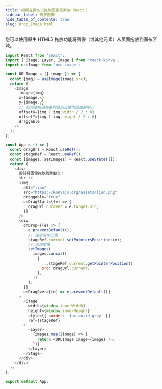 ```yaml
---
title: 如何在画布上拖放图像元素与 React？
sidebar_label: 拖放图像
hide_table_of_contents: true
slug: Drop_Image.html
---
```


您可以使用原生 HTML5 拖放功能将图像（或其他元素）从页面拖放到画布区域。

```js live react
import React from 'react';
import { Stage, Layer, Image } from 'react-konva';
import useImage from 'use-image';

const URLImage = ({ image }) => {
  const [img] = useImage(image.src);
  return (
    <Image
      image={img}
      x={image.x}
      y={image.y}
      // 我将使用偏移量将原点设置为图像的中心
      offsetX={img ? img.width / 2 : 0}
      offsetY={img ? img.height / 2 : 0}
      draggable
    />
  );
};

const App = () => {
  const dragUrl = React.useRef();
  const stageRef = React.useRef();
  const [images, setImages] = React.useState([]);
  return (
    <div>
      尝试将图像拖放到舞台上：
      <br />
      <img
        alt="lion"
        src="https://konvajs.org/assets/lion.png"
        draggable="true"
        onDragStart={(e) => {
          dragUrl.current = e.target.src;
        }}
      />
      <div
        onDrop={(e) => {
          e.preventDefault();
          // 注册事件位置
          stageRef.current.setPointersPositions(e);
          // 添加图像
          setImages(
            images.concat([
              {
                ...stageRef.current.getPointerPosition(),
                src: dragUrl.current,
              },
            ])
          );
        }}
        onDragOver={(e) => e.preventDefault()}
      >
        <Stage
          width={window.innerWidth}
          height={window.innerHeight}
          style={{ border: '1px solid grey' }}
          ref={stageRef}
        >
          <Layer>
            {images.map((image) => {
              return <URLImage image={image} />;
            })}
          </Layer>
        </Stage>
      </div>
    </div>
  );
};

export default App;
```